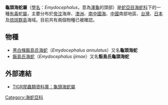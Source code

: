 {{unreferenced|time=2009-6-10}}
{{Automatic taxobox
| name = 龜頭海蛇屬
| taxon = Emydocephalus
| authority = Krefft, 1869
}}

'''龜頭海蛇屬'''（[[學名|學名]]：''Emydocephalus''，意為[[澤龜科|澤龜]]的頭部）是[[蛇亞目|蛇亞目]][[海蛇科|海蛇科]]下的一種[[毒蛇|有毒]]蛇[[屬|屬]]，主要分布於[[帝汶|帝汶]]海岸、[[澳洲|澳洲]]、[[南中國海|南中國海]]、[[中國|中國]]南部地區、[[台灣|台灣]]、[[日本|日本]]及[[琉球群島|琉球群島]]海域。目前共有兩個物種已被確認。

==物種==
*[[黑白條飯島氏海蛇|黑白條飯島氏海蛇]]（''Emydocephalus annulatus''）又名'''龜頭海蛇'''
*[[飯島氏海蛇|飯島氏海蛇]]（''Emydocephalus ijimae''）又名'''飯島氏龜頭海蛇'''

==外部連結==
*{{en}}[http://reptile-database.reptarium.cz/search.php?taxon=&genus=Emydocephalus&submit=Search TIGR爬蟲類資料庫：龜頭海蛇屬]
{{Taxonbar|from=Q152320}}

[[Category:海蛇亞科|Category:海蛇亞科]]


{{snake-stub}}